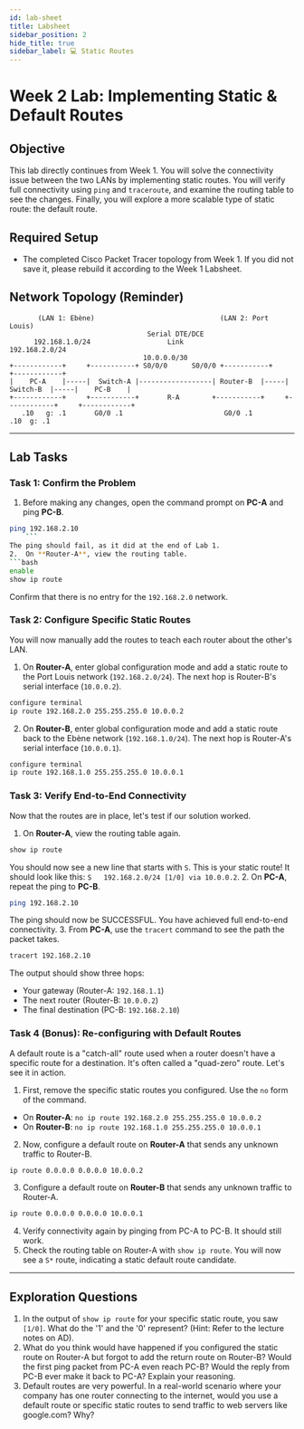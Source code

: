 ```yaml
---
id: lab-sheet
title: Labsheet
sidebar_position: 2
hide_title: true
sidebar_label: 💻 Static Routes
---
```


<ModuleBanner />

# Week 2 Lab: Implementing Static & Default Routes

## Objective

This lab directly continues from Week 1. You will solve the connectivity issue between the two LANs by implementing static routes. You will verify full connectivity using `ping` and `traceroute`, and examine the routing table to see the changes. Finally, you will explore a more scalable type of static route: the default route.

## Required Setup

-   The completed Cisco Packet Tracer topology from Week 1. If you did not save it, please rebuild it according to the Week 1 Labsheet.

## Network Topology (Reminder)

```text
       (LAN 1: Ebène)                               (LAN 2: Port Louis)
                                  Serial DTE/DCE
      192.168.1.0/24                   Link                    192.168.2.0/24
                                 10.0.0.0/30
+------------+     +-----------+ S0/0/0      S0/0/0 +-----------+     +------------+
|    PC-A    |-----|  Switch-A |------------------| Router-B  |-----|  Switch-B  |-----|    PC-B    |
+------------+     +-----------+       R-A        +-----------+     +------------+     +------------+
   .10   g: .1       G0/0 .1                         G0/0 .1                           .10  g: .1
```

---

## Lab Tasks

### Task 1: Confirm the Problem

1.  Before making any changes, open the command prompt on **PC-A** and ping **PC-B**.

```bash
ping 192.168.2.10
    ```
The ping should fail, as it did at the end of Lab 1.
2.  On **Router-A**, view the routing table.
```bash
enable
show ip route
```
Confirm that there is no entry for the `192.168.2.0` network.

### Task 2: Configure Specific Static Routes

You will now manually add the routes to teach each router about the other's LAN.

1.  On **Router-A**, enter global configuration mode and add a static route to the Port Louis network (`192.168.2.0/24`). The next hop is Router-B's serial interface (`10.0.0.2`).
```bash
configure terminal
ip route 192.168.2.0 255.255.255.0 10.0.0.2
```
2.  On **Router-B**, enter global configuration mode and add a static route back to the Ebène network (`192.168.1.0/24`). The next hop is Router-A's serial interface (`10.0.0.1`).
```bash
configure terminal
ip route 192.168.1.0 255.255.255.0 10.0.0.1
```

### Task 3: Verify End-to-End Connectivity

Now that the routes are in place, let's test if our solution worked.

1.  On **Router-A**, view the routing table again.
```bash
show ip route
```
You should now see a new line that starts with `S`. This is your static route! It should look like this: `S   192.168.2.0/24 [1/0] via 10.0.0.2`.
2.  On **PC-A**, repeat the ping to **PC-B**.
```bash
ping 192.168.2.10
```
The ping should now be SUCCESSFUL. You have achieved full end-to-end connectivity.
3.  From **PC-A**, use the `tracert` command to see the path the packet takes.
```bash
tracert 192.168.2.10
```
The output should show three hops:
-   Your gateway (Router-A: `192.168.1.1`)
-   The next router (Router-B: `10.0.0.2`)
-   The final destination (PC-B: `192.168.2.10`)

### Task 4 (Bonus): Re-configuring with Default Routes

A default route is a "catch-all" route used when a router doesn't have a specific route for a destination. It's often called a "quad-zero" route. Let's see it in action.

1.  First, remove the specific static routes you configured. Use the `no` form of the command.
-   On **Router-A**: `no ip route 192.168.2.0 255.255.255.0 10.0.0.2`
-   On **Router-B**: `no ip route 192.168.1.0 255.255.255.0 10.0.0.1`
2.  Now, configure a default route on **Router-A** that sends any unknown traffic to Router-B.
```bash
ip route 0.0.0.0 0.0.0.0 10.0.0.2
```
3.  Configure a default route on **Router-B** that sends any unknown traffic to Router-A.
```bash
ip route 0.0.0.0 0.0.0.0 10.0.0.1
```
4.  Verify connectivity again by pinging from PC-A to PC-B. It should still work.
5.  Check the routing table on Router-A with `show ip route`. You will now see a `S*` route, indicating a static default route candidate.

---

## Exploration Questions

1.  In the output of `show ip route` for your specific static route, you saw `[1/0]`. What do the '1' and the '0' represent? (Hint: Refer to the lecture notes on AD).
2.  What do you think would have happened if you configured the static route on Router-A but forgot to add the return route on Router-B? Would the first ping packet from PC-A even reach PC-B? Would the reply from PC-B ever make it back to PC-A? Explain your reasoning.
3.  Default routes are very powerful. In a real-world scenario where your company has one router connecting to the internet, would you use a default route or specific static routes to send traffic to web servers like google.com? Why?
